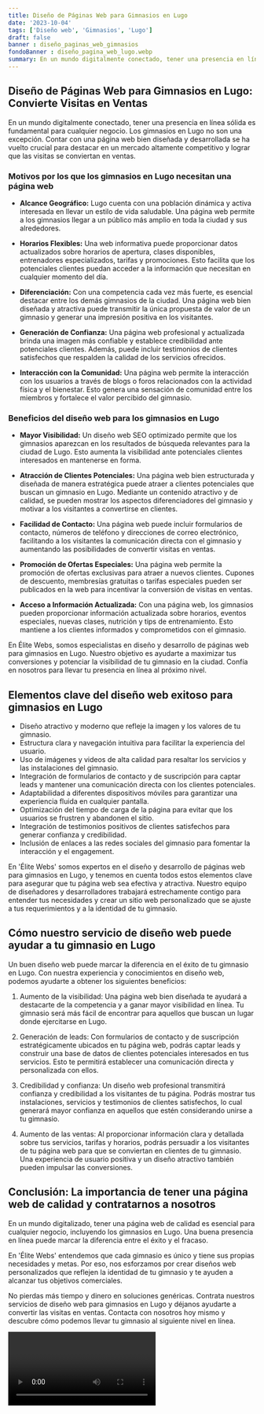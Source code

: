 ```yaml
---
title: Diseño de Páginas Web para Gimnasios en Lugo
date: '2023-10-04'
tags: ['Diseño web', 'Gimnasios', 'Lugo']
draft: false
banner : diseño_paginas_web_gimnasios
fondoBanner : diseño_pagina_web_lugo.webp
summary: En un mundo digitalmente conectado, tener una presencia en línea sólida es fundamental para cualquier negocio. Los gimnasios en Lugo no son una excepción. Contar con una página web bien diseñada y desarrollada se ha vuelto crucial para destacar en un mercado altamente competitivo y lograr que las visitas se conviertan en ventas.
---
```


## **Diseño de Páginas Web para Gimnasios en Lugo: Convierte Visitas en Ventas**

En un mundo digitalmente conectado, tener una presencia en línea sólida es fundamental para cualquier negocio. Los gimnasios en Lugo no son una excepción. Contar con una página web bien diseñada y desarrollada se ha vuelto crucial para destacar en un mercado altamente competitivo y lograr que las visitas se conviertan en ventas.

### **Motivos por los que los gimnasios en Lugo necesitan una página web**

- **Alcance Geográfico:** Lugo cuenta con una población dinámica y activa interesada en llevar un estilo de vida saludable. Una página web permite a los gimnasios llegar a un público más amplio en toda la ciudad y sus alrededores.

- **Horarios Flexibles:** Una web informativa puede proporcionar datos actualizados sobre horarios de apertura, clases disponibles, entrenadores especializados, tarifas y promociones. Esto facilita que los potenciales clientes puedan acceder a la información que necesitan en cualquier momento del día.

- **Diferenciación:** Con una competencia cada vez más fuerte, es esencial destacar entre los demás gimnasios de la ciudad. Una página web bien diseñada y atractiva puede transmitir la única propuesta de valor de un gimnasio y generar una impresión positiva en los visitantes.

- **Generación de Confianza:** Una página web profesional y actualizada brinda una imagen más confiable y establece credibilidad ante potenciales clientes. Además, puede incluir testimonios de clientes satisfechos que respalden la calidad de los servicios ofrecidos.

- **Interacción con la Comunidad:** Una página web permite la interacción con los usuarios a través de blogs o foros relacionados con la actividad física y el bienestar. Esto genera una sensación de comunidad entre los miembros y fortalece el valor percibido del gimnasio.

### **Beneficios del diseño web para los gimnasios en Lugo**

- **Mayor Visibilidad:** Un diseño web SEO optimizado permite que los gimnasios aparezcan en los resultados de búsqueda relevantes para la ciudad de Lugo. Esto aumenta la visibilidad ante potenciales clientes interesados en mantenerse en forma.

- **Atracción de Clientes Potenciales:** Una página web bien estructurada y diseñada de manera estratégica puede atraer a clientes potenciales que buscan un gimnasio en Lugo. Mediante un contenido atractivo y de calidad, se pueden mostrar los aspectos diferenciadores del gimnasio y motivar a los visitantes a convertirse en clientes.

- **Facilidad de Contacto:** Una página web puede incluir formularios de contacto, números de teléfono y direcciones de correo electrónico, facilitando a los visitantes la comunicación directa con el gimnasio y aumentando las posibilidades de convertir visitas en ventas.

- **Promoción de Ofertas Especiales:** Una página web permite la promoción de ofertas exclusivas para atraer a nuevos clientes. Cupones de descuento, membresías gratuitas o tarifas especiales pueden ser publicados en la web para incentivar la conversión de visitas en ventas.

- **Acceso a Información Actualizada:** Con una página web, los gimnasios pueden proporcionar información actualizada sobre horarios, eventos especiales, nuevas clases, nutrición y tips de entrenamiento. Esto mantiene a los clientes informados y comprometidos con el gimnasio.

En Élite Webs, somos especialistas en diseño y desarrollo de páginas web para gimnasios en Lugo. Nuestro objetivo es ayudarte a maximizar tus conversiones y potenciar la visibilidad de tu gimnasio en la ciudad. Confía en nosotros para llevar tu presencia en línea al próximo nivel.

<GifSeo />

<Cta />

## Elementos clave del diseño web exitoso para gimnasios en Lugo

- Diseño atractivo y moderno que refleje la imagen y los valores de tu gimnasio.
- Estructura clara y navegación intuitiva para facilitar la experiencia del usuario.
- Uso de imágenes y videos de alta calidad para resaltar los servicios y las instalaciones del gimnasio.
- Integración de formularios de contacto y de suscripción para captar leads y mantener una comunicación directa con los clientes potenciales.
- Adaptabilidad a diferentes dispositivos móviles para garantizar una experiencia fluida en cualquier pantalla.
- Optimización del tiempo de carga de la página para evitar que los usuarios se frustren y abandonen el sitio.
- Integración de testimonios positivos de clientes satisfechos para generar confianza y credibilidad.
- Inclusión de enlaces a las redes sociales del gimnasio para fomentar la interacción y el engagement.

En 'Élite Webs' somos expertos en el diseño y desarrollo de páginas web para gimnasios en Lugo, y tenemos en cuenta todos estos elementos clave para asegurar que tu página web sea efectiva y atractiva. Nuestro equipo de diseñadores y desarrolladores trabajará estrechamente contigo para entender tus necesidades y crear un sitio web personalizado que se ajuste a tus requerimientos y a la identidad de tu gimnasio.

## Cómo nuestro servicio de diseño web puede ayudar a tu gimnasio en Lugo

Un buen diseño web puede marcar la diferencia en el éxito de tu gimnasio en Lugo. Con nuestra experiencia y conocimientos en diseño web, podemos ayudarte a obtener los siguientes beneficios:

1. Aumento de la visibilidad: Una página web bien diseñada te ayudará a destacarte de la competencia y a ganar mayor visibilidad en línea. Tu gimnasio será más fácil de encontrar para aquellos que buscan un lugar donde ejercitarse en Lugo.

2. Generación de leads: Con formularios de contacto y de suscripción estratégicamente ubicados en tu página web, podrás captar leads y construir una base de datos de clientes potenciales interesados en tus servicios. Esto te permitirá establecer una comunicación directa y personalizada con ellos.

3. Credibilidad y confianza: Un diseño web profesional transmitirá confianza y credibilidad a los visitantes de tu página. Podrás mostrar tus instalaciones, servicios y testimonios de clientes satisfechos, lo cual generará mayor confianza en aquellos que estén considerando unirse a tu gimnasio.

4. Aumento de las ventas: Al proporcionar información clara y detallada sobre tus servicios, tarifas y horarios, podrás persuadir a los visitantes de tu página web para que se conviertan en clientes de tu gimnasio. Una experiencia de usuario positiva y un diseño atractivo también pueden impulsar las conversiones.

## Conclusión: La importancia de tener una página web de calidad y contratarnos a nosotros

En un mundo digitalizado, tener una página web de calidad es esencial para cualquier negocio, incluyendo los gimnasios en Lugo. Una buena presencia en línea puede marcar la diferencia entre el éxito y el fracaso.

En 'Élite Webs' entendemos que cada gimnasio es único y tiene sus propias necesidades y metas. Por eso, nos esforzamos por crear diseños web personalizados que reflejen la identidad de tu gimnasio y te ayuden a alcanzar tus objetivos comerciales.

No pierdas más tiempo y dinero en soluciones genéricas. Contrata nuestros servicios de diseño web para gimnasios en Lugo y déjanos ayudarte a convertir las visitas en ventas. Contacta con nosotros hoy mismo y descubre cómo podemos llevar tu gimnasio al siguiente nivel en línea.

<Video />

<CtaBot job='Gimnasios' city='Lugo'/>

<Gmaps query='Lugo+españa+maps' />